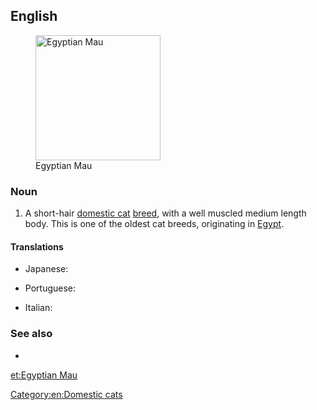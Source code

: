 ==English==
[[File:Mauegytiensmoke.jpg|thumb|right|200px|Egyptian Mau]]

===Noun===
{{en-noun|head=[[Egyptian]] [[Mau]]}}

# A short-hair [[domestic cat]] [[breed]], with a well muscled medium length body. This is one of the oldest cat breeds, originating in [[Egypt]].

====Translations====
{{trans-top|Egyptian Mau}}
* Japanese: {{t|ja|エジプシャンマウ|sc=Jpan|tr=[[Ejipushan Mau]]}}
{{trans-mid}}
* Portuguese: {{t|pt|mau egípcio|m}}
{{trans-bottom}}

{{checktrans-top}}
* Italian: {{t-check|it|gatto Egyptian Mau|m}}
{{trans-mid}}
{{trans-bottom}}

===See also===
* {{pedia}}
{{commonscat|Egyptian Mau}}

[[Category:en:Domestic cats]]

[[et:Egyptian Mau]]